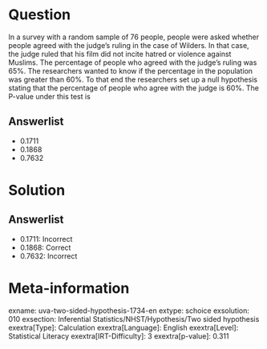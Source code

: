 Question
========

In a survey with a random sample of 76 people, people were asked whether people agreed with the judge's ruling in the case of Wilders. In that case, the judge ruled that his film did not incite hatred or violence against Muslims. The percentage of people who agreed with the judge's ruling was 65%. The researchers wanted to know if the percentage in the population was greater than 60%. To that end the researchers set up a null hypothesis stating that the percentage of people who agree with the judge is 60%. The P-value under this test is

Answerlist
----------

* 0.1711
* 0.1868
* 0.7632

Solution
========

Answerlist
----------

* 0.1711: Incorrect
* 0.1868: Correct
* 0.7632: Incorrect

Meta-information
================
exname: uva-two-sided-hypothesis-1734-en
extype: schoice
exsolution: 010
exsection: Inferential Statistics/NHST/Hypothesis/Two sided hypothesis
exextra[Type]: Calculation
exextra[Language]: English
exextra[Level]: Statistical Literacy
exextra[IRT-Difficulty]: 3
exextra[p-value]: 0.311
